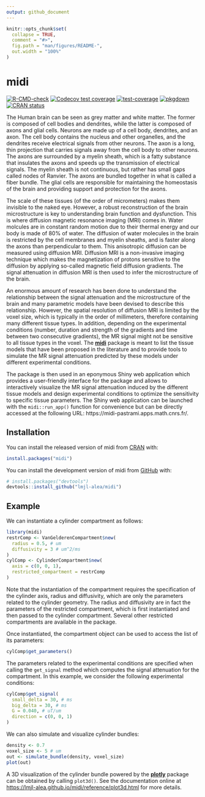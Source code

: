 ```yaml
---
output: github_document
---
```


<!-- README.md is generated from README.Rmd. Please edit that file -->

```r
knitr::opts_chunk$set(
  collapse = TRUE,
  comment = "#>",
  fig.path = "man/figures/README-",
  out.width = "100%"
)
```

# midi

<!-- badges: start -->
[![R-CMD-check](https://github.com/LMJL-Alea/midi/actions/workflows/R-CMD-check.yaml/badge.svg)](https://github.com/LMJL-Alea/midi/actions/workflows/R-CMD-check.yaml)
[![Codecov test coverage](https://codecov.io/gh/lmjl-alea/midi/branch/main/graph/badge.svg)](https://app.codecov.io/gh/lmjl-alea/midi?branch=main)
[![test-coverage](https://github.com/lmjl-alea/midi/actions/workflows/test-coverage.yaml/badge.svg)](https://github.com/lmjl-alea/midi/actions/workflows/test-coverage.yaml)
[![pkgdown](https://github.com/lmjl-alea/midi/actions/workflows/pkgdown.yaml/badge.svg)](https://github.com/lmjl-alea/midi/actions/workflows/pkgdown.yaml)
[![CRAN status](https://www.r-pkg.org/badges/version/midi)](https://CRAN.R-project.org/package=midi)
<!-- badges: end -->

The Human brain can be seen as grey matter and white matter. The former is
composed of cell bodies and dendrites, while the latter is composed of axons and
glial cells. Neurons are made up of a cell body, dendrites, and an axon. The
cell body contains the nucleus and other organelles, and the dendrites receive
electrical signals from other neurons. The axon is a long, thin projection that
carries signals away from the cell body to other neurons. The axons are
surrounded by a myelin sheath, which is a fatty substance that insulates the
axons and speeds up the transmission of electrical signals. The myelin sheath is
not continuous, but rather has small gaps called nodes of Ranvier. The axons are
bundled together in what is called a fiber bundle. The glial cells are
responsible for maintaining the homeostasis of the brain and providing support
and protection for the axons.

The scale of these tissues (of the order of micrometers) makes them invisible to
the naked eye. However, a robust reconstruction of the brain microstructure is
key to understanding brain function and dysfunction. This is where diffusion
magnetic resonance imaging (MRI) comes in. Water molcules are in constant random
motion due to their thermal energy and our body is made of 80% of water. The
diffusion of water molecules in the brain is restricted by the cell membranes
and myelin sheaths, and is faster along the axons than perpendicular to them.
This anisotropic diffusion can be measured using diffusion MRI. Diffusion MRI is
a non-invasive imaging technique which makes the magnetization of protons
sensitive to the diffusion by applying so-called magnetic field diffusion
gradients. The signal attenuation in diffusion MRI is then used to infer the
microstructure of the brain.

An enormous amount of research has been done to understand the relationship
between the signal attenuation and the microstructure of the brain and many
parametric models have been devised to describe this relationship. However, the
spatial resolution of diffusion MRI is limited by the voxel size, which is
typically in the order of millimeters, therefore containing many different
tissue types. In addition, depending on the experimental conditions (number,
duration and strength of the gradients and time between two consecutive
gradients), the MR signal might not be sensitive to all tissue types in the
voxel. The [**midi**](https://lmjl-alea.github.io/midi/) package is meant to
list the tissue models that have been proposed in the literature and to provide
tools to simulate the MR signal attenuation predicted by these models under
different experimental conditions.

The package is then used in an eponymous Shiny web application which provides a
user-friendly interface for the package and allows to interactively visualize
the MR signal attenuation induced by the different tissue models and design
experimental conditions to optimize the sensitivity to specific tissue
parameters. The Shiny web application can be launched with the `midi::run_app()`
function for convenience but can be directly accessed at the following URL:
https://midi-pastrami.apps.math.cnrs.fr/.

## Installation

You can install the released version of midi from
[CRAN](https://CRAN.R-project.org) with:

``` r
install.packages("midi")
```

You can install the development version of midi from
[GitHub](https://github.com/) with:

``` r
# install.packages("devtools")
devtools::install_github("lmjl-alea/midi")
```

## Example

We can instantiate a cylinder compartment as follows:

```r
library(midi)
restrComp <- VanGelderenCompartment$new(
  radius = 0.5, # um
  diffusivity = 3 # um^2/ms
)
cylComp <- CylinderCompartment$new(
  axis = c(0, 0, 1),
  restricted_compartment = restrComp
)
```

Note that the instantiation of the compartment requires the specification of the
cylinder axis, radius and diffusivity, which are only the parameters related to
the cylinder geometry. The radius and diffusivity are in fact the parameters of
the restricted compartment, which is first instantiated and then passed to the
cylinder compartment. Several other restricted compartments are available in the
package.

Once instantiated, the compartment object can be used to access the list of its
parameters:

```r
cylComp$get_parameters()
```

The parameters related to the experimental conditions are specified when calling
the `get_signal` method which computes the signal attenuation for the
compartment. In this example, we consider the following experimental conditions:

```r
cylComp$get_signal(
  small_delta = 30, # ms
  big_delta = 30, # ms
  G = 0.040, # uT/um
  direction = c(0, 0, 1)
)
```

We can also simulate and visualize cylinder bundles:

```r
density <- 0.7
voxel_size <- 5 # um
out <- simulate_bundle(density, voxel_size)
plot(out)
```

A 3D visualization of the cylinder bundle powered by the
[**plotly**](https://plotly.com/r/) package can be obtained by calling
`plot3d()`. See the documentation online at <https://lmjl-alea.github.io/midi/reference/plot3d.html> for more details.
